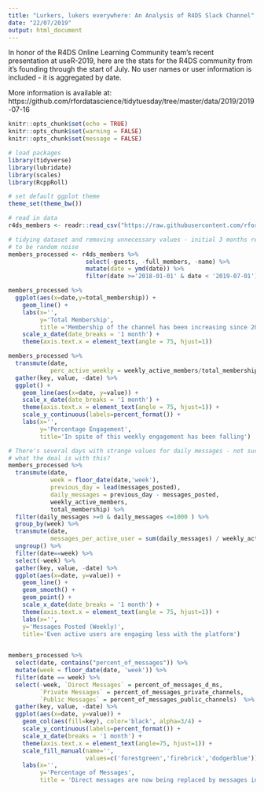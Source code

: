 ```yaml
---
title: "Lurkers, lukers everywhere: An Analysis of R4DS Slack Channel"
date: "22/07/2019"
output: html_document
---
```


In honor of the R4DS Online Learning Community team's recent presentation at useR-2019, here are the stats for the R4DS community from it's founding through the start of July. No user names or user information is included - it is aggregated by date.

More information is available at: https://github.com/rfordatascience/tidytuesday/tree/master/data/2019/2019-07-16 

```r
knitr::opts_chunk$set(echo = TRUE)
knitr::opts_chunk$set(warning = FALSE)
knitr::opts_chunk$set(message = FALSE)
```

```r
# load packages
library(tidyverse)
library(lubridate)
library(scales)
library(RcppRoll)

# set default ggplot theme
theme_set(theme_bw())

# read in data
r4ds_members <- readr::read_csv("https://raw.githubusercontent.com/rfordatascience/tidytuesday/master/data/2019/2019-07-16/r4ds_members.csv")

# tidying dataset and removing unnecessary values - initial 3 months removed as likely
# to be random noise
members_processed <- r4ds_members %>% 
                      select(-guests, -full_members, -name) %>% 
                      mutate(date = ymd(date)) %>% 
                      filter(date >='2018-01-01' & date < '2019-07-01')
```


```r
members_processed %>% 
  ggplot(aes(x=date,y=total_membership)) + 
    geom_line() +
    labs(x='',
         y='Total Membership',
         title ='Membership of the channel has been increasing since 2018') +
    scale_x_date(date_breaks = '1 month') +
    theme(axis.text.x = element_text(angle = 75, hjust=1))
```

```r

members_processed %>% 
  transmute(date,
            perc_active_weekly = weekly_active_members/total_membership) %>% 
  gather(key, value, -date) %>% 
  ggplot() +
    geom_line(aes(x=date, y=value)) +
    scale_x_date(date_breaks = '1 month') +
    theme(axis.text.x = element_text(angle = 75, hjust=1)) +
    scale_y_continuous(labels=percent_format()) +
    labs(x='',
         y='Percentage Engagement',
         title='In spite of this weekly engagement has been falling')
```

```r
# There's several days with strange values for daily messages - not sure
# what the deal is with this?
members_processed %>% 
  transmute(date,
            week = floor_date(date,'week'),
            previous_day = lead(messages_posted),
            daily_messages = previous_day - messages_posted,
            weekly_active_members,
            total_membership) %>% 
  filter(daily_messages >=0 & daily_messages <=1000 ) %>% 
  group_by(week) %>% 
  transmute(date,
            messages_per_active_user = sum(daily_messages) / weekly_active_members) %>% 
  ungroup() %>% 
  filter(date==week) %>% 
  select(-week) %>% 
  gather(key, value, -date) %>% 
  ggplot(aes(x=date, y=value)) + 
    geom_line() + 
    geom_smooth() + 
    geom_point() +
    scale_x_date(date_breaks = '1 month') +
    theme(axis.text.x = element_text(angle = 75, hjust=1)) +
    labs(x='',
    y='Messages Posted (Weekly)',
    title='Even active users are engaging less with the platform')
  
```

```r

members_processed %>% 
  select(date, contains("percent_of_messages")) %>% 
  mutate(week = floor_date(date, 'week')) %>% 
  filter(date == week) %>% 
  select(-week, `Direct Messages` = percent_of_messages_d_ms,
         `Private Messages` = percent_of_messages_private_channels,
         `Public Messages` = percent_of_messages_public_channels)  %>% 
  gather(key, value, -date) %>% 
  ggplot(aes(x=date, y=value)) + 
    geom_col(aes(fill=key), color='black', alpha=3/4) +
    scale_y_continuous(labels=percent_format()) +
    scale_x_date(breaks = '1 month') +
    theme(axis.text.x = element_text(angle=75, hjust=1)) +
    scale_fill_manual(name='',
                      values=c('forestgreen','firebrick','dodgerblue')) +
    labs(x='',
         y='Percentage of Messages',
         title = 'Direct messages are now being replaced by messages in public channels')

```

